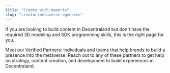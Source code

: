 ```yaml
---
title: "Create with experts"
slug: "creator/metaverse-agencies"
---
```



If you are looking to build content in Decentraland but don't have the required 3D modeling and SDK programming skills, this is the right page for you. 

Meet our Verified Partners: individuals and teams that help brands to build a presence into the metaverse. Reach out to any of these partners to get help on strategy, content creation, and development to build experiences in Decentraland.

<AgenciesServices />
<AgenciesWrapper />

